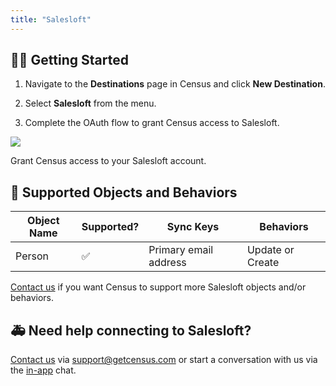 ```yaml
---
title: "Salesloft"
---
```


## 🏃‍♀️ Getting Started

1. Navigate to the **Destinations** page in Census and click **New Destination**.

2. Select **Salesloft** from the menu.

3. Complete the OAuth flow to grant Census access to Salesloft.

![](/images/destinations/salesloft.png)

Grant Census access to your Salesloft account.

## 🔀 Supported Objects and Behaviors

| **Object Name** | **Supported?** | **Sync Keys**         | **Behaviors**    |
| --------------- | -------------- | --------------------- | ---------------- |
| Person          | ✅              | Primary email address | Update or Create |

[Contact us](mailto:support@getcensus.com) if you want Census to support more Salesloft objects and/or behaviors.

## 🚑 Need help connecting to Salesloft?

[Contact us](mailto:support@getcensus.com) via support@getcensus.com or start a conversation with us via the [in-app](https://app.getcensus.com) chat.